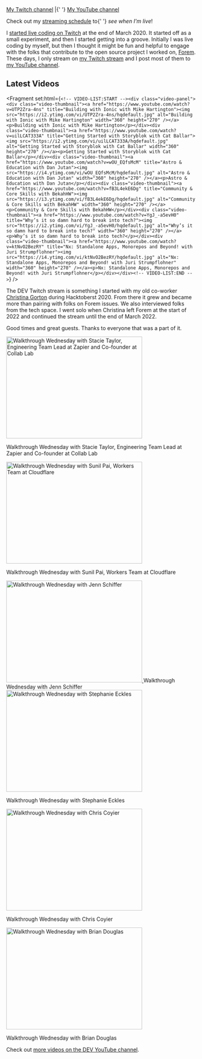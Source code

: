 
<PageLayout title="Streaming">
<nav aria-label="My channels for streaming">
  <a href="https://twitch.tv/nickytonline">My Twitch channel</a> |{' '}
  <a href="https://iamdeveloper.live">My YouTube channel</a>
</nav>

<p class="weight-bold">
  Check out my <a href="/stream-schedule">streaming schedule</a> to{' '}
  <em>see when I'm live</em>!
</p>

I [started live coding on Twitch](https://www.iamdeveloper.com/posts/i-ve-started-to-live-code-on-twitch-for-dev-13cn)
at the end of March 2020. It started off as a small experiment, and then I
started getting into a groove. Initially I was live coding by myself, but then I
thought it might be fun and helpful to engage with the folks that contribute to
the open source project I worked on, [Forem](https://github.com/forem/forem).
These days, I only stream on [my Twitch stream](https://live.iamdeveloper.com)
and I post most of them to
[my YouTube channel](https://youtube.iamdeveloper.com).

## Latest Videos

<Fragment set:html={`<!-- VIDEO-LIST:START --><div class="video-panel"><div class="video-thumbnail"><a href="https://www.youtube.com/watch?v=UTP2Zra-4ns" title="Building with Ionic with Mike Hartington"><img src="https://i2.ytimg.com/vi/UTP2Zra-4ns/hqdefault.jpg" alt="Building with Ionic with Mike Hartington" width="360" height="270" /></a><p>Building with Ionic with Mike Hartington</p></div><div class="video-thumbnail"><a href="https://www.youtube.com/watch?v=uilLCAT333A" title="Getting Started with Storyblok with Cat Ballar"><img src="https://i2.ytimg.com/vi/uilLCAT333A/hqdefault.jpg" alt="Getting Started with Storyblok with Cat Ballar" width="360" height="270" /></a><p>Getting Started with Storyblok with Cat Ballar</p></div><div class="video-thumbnail"><a href="https://www.youtube.com/watch?v=wOU_EQfsMcM" title="Astro & Education with Dan Jutan"><img src="https://i4.ytimg.com/vi/wOU_EQfsMcM/hqdefault.jpg" alt="Astro & Education with Dan Jutan" width="360" height="270" /></a><p>Astro & Education with Dan Jutan</p></div><div class="video-thumbnail"><a href="https://www.youtube.com/watch?v=fB3L4ekE6Dg" title="Community & Core Skills with BekahHW"><img src="https://i3.ytimg.com/vi/fB3L4ekE6Dg/hqdefault.jpg" alt="Community & Core Skills with BekahHW" width="360" height="270" /></a><p>Community & Core Skills with BekahHW</p></div><div class="video-thumbnail"><a href="https://www.youtube.com/watch?v=YgJ_-a5evH0" title="Why’s it so damn hard to break into tech?"><img src="https://i2.ytimg.com/vi/YgJ_-a5evH0/hqdefault.jpg" alt="Why’s it so damn hard to break into tech?" width="360" height="270" /></a><p>Why’s it so damn hard to break into tech?</p></div><div class="video-thumbnail"><a href="https://www.youtube.com/watch?v=ktNvO2BezRY" title="Nx: Standalone Apps, Monorepos and Beyond! with Juri Strumpflohner"><img src="https://i4.ytimg.com/vi/ktNvO2BezRY/hqdefault.jpg" alt="Nx: Standalone Apps, Monorepos and Beyond! with Juri Strumpflohner" width="360" height="270" /></a><p>Nx: Standalone Apps, Monorepos and Beyond! with Juri Strumpflohner</p></div></div><!-- VIDEO-LIST:END -->`} />

The DEV Twitch stream is something I started with my old co-worker
[Christina Gorton](https://twitter.com/coffeecraftcode) during Hacktoberst 2020.
From there it grew and became more than pairing with folks on Forem issues. We
also interviewed folks from the tech space. I went solo when Christina left
Forem at the start of 2022 and continued the stream until the end of March 2022.

Good times and great guests. Thanks to everyone that was a part of it.

<div class="video-panel">
  <div class="video-thumbnail">
    <a
      href="https://www.youtube.com/watch?v=cmooRSV4sr8"
      title="Walkthrough Wednesday with Stacie Taylor, Engineering Team Lead at Zapier and Co-founder at Collab Lab"
    >
      <img
        src="https://i4.ytimg.com/vi/cmooRSV4sr8/hqdefault.jpg"
        alt="Walkthrough Wednesday with Stacie Taylor, Engineering Team Lead at Zapier and Co-founder at Collab Lab"
        width="360"
        height="270"
      />
    </a>
    <p>
      Walkthrough Wednesday with Stacie Taylor, Engineering Team Lead at Zapier
      and Co-founder at Collab Lab
    </p>
  </div>
  <div class="video-thumbnail">
    <a
      href="https://www.youtube.com/watch?v=zMEvgvSrPuo"
      title="Walkthrough Wednesday with Sunil Pai, Workers Team at Cloudflare"
    >
      <img
        src="https://i3.ytimg.com/vi/zMEvgvSrPuo/hqdefault.jpg"
        alt="Walkthrough Wednesday with Sunil Pai, Workers Team at Cloudflare"
        width="360"
        height="270"
      />
    </a>
    <p>Walkthrough Wednesday with Sunil Pai, Workers Team at Cloudflare</p>
  </div>
  <div class="video-thumbnail">
    <a
      href="https://www.youtube.com/watch?v=MWkJFsC9jZo"
      title="Walkthrough Wednesday with Jenn Schiffer"
    >
      <img
        src="https://i2.ytimg.com/vi/MWkJFsC9jZo/hqdefault.jpg"
        alt="Walkthrough Wednesday with Jenn Schiffer"
        width="360"
        height="270"
      />
    </a>
    Walkthrough Wednesday with Jenn Schiffer
  </div>
  <div class="video-thumbnail">
    <a
      href="https://www.youtube.com/watch?v=IH2IcYMxab4"
      title="Walkthrough Wednesday with Stephanie Eckles"
    >
      <img
        src="https://i2.ytimg.com/vi/IH2IcYMxab4/hqdefault.jpg"
        alt="Walkthrough Wednesday with Stephanie Eckles"
        width="360"
        height="270"
      />
    </a>
    <p>Walkthrough Wednesday with Stephanie Eckles</p>
  </div>
  <div class="video-thumbnail">
    <a
      href="https://www.youtube.com/watch?v=ZncQIITVOPI"
      title="Walkthrough Wednesday with Chris Coyier"
    >
      <img
        src="https://i1.ytimg.com/vi/ZncQIITVOPI/hqdefault.jpg"
        alt="Walkthrough Wednesday with Chris Coyier"
        width="360"
        height="270"
      />
    </a>
    <p>Walkthrough Wednesday with Chris Coyier</p>
  </div>
  <div class="video-thumbnail">
    <a
      href="https://www.youtube.com/watch?v=d1KCS6C4Rus"
      title="Walkthrough Wednesday with Brian Douglas"
    >
      <img
        src="https://i1.ytimg.com/vi/d1KCS6C4Rus/hqdefault.jpg"
        alt="Walkthrough Wednesday with Brian Douglas"
        width="360"
        height="270"
      />
    </a>
    <p>Walkthrough Wednesday with Brian Douglas</p>
  </div>
</div>

Check out
[more videos on the DEV YouTube channel](https://www.youtube.com/thepracticaldevteam).

</PageLayout>
